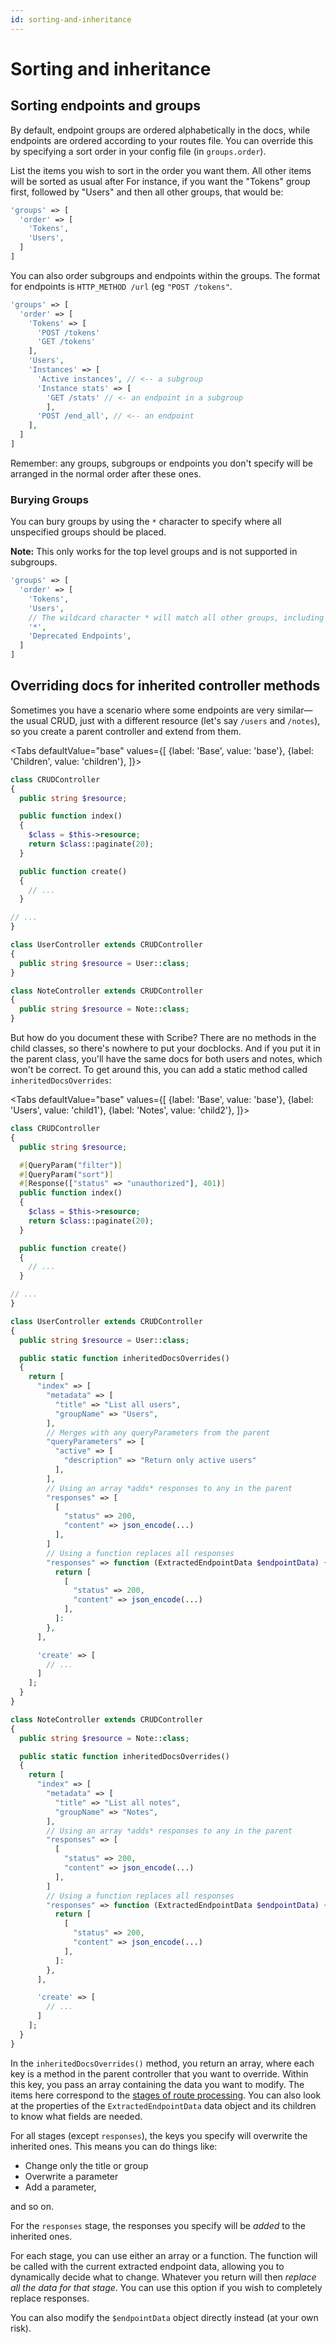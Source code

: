 ```yaml
---
id: sorting-and-inheritance
---
```


# Sorting and inheritance

## Sorting endpoints and groups
By default, endpoint groups are ordered alphabetically in the docs, while endpoints are ordered according to your routes file. You can override this by specifying a sort order in your config file (in `groups.order`).

List the items you wish to sort in the order you want them. All other items will be sorted as usual after  For instance, if you want the "Tokens" group first, followed by "Users" and then all other groups, that would be:

```php title="config/scribe.php"
'groups' => [
  'order' => [
    'Tokens',
    'Users',
  ]
]
```

You can also order subgroups and endpoints within the groups. The format for endpoints is `HTTP_METHOD /url` (eg `"POST /tokens"`.

```php title="config/scribe.php"
'groups' => [
  'order' => [
    'Tokens' => [
      'POST /tokens'
      'GET /tokens'
    ],
    'Users',
    'Instances' => [
      'Active instances', // <-- a subgroup
      'Instance stats' => [
        'GET /stats' // <- an endpoint in a subgroup
        ],
      'POST /end_all', // <-- an endpoint
    ],
  ]
]
```

Remember: any groups, subgroups or endpoints you don't specify will be arranged in the normal order after these ones.

### Burying Groups

You can bury groups by using the `*` character to specify where all unspecified groups should be placed.

**Note:** This only works for the top level groups and is not supported in subgroups.

```php title="config/scribe.php"
'groups' => [
  'order' => [
    'Tokens',
    'Users',
    // The wildcard character * will match all other groups, including the default group
    '*',
    'Deprecated Endpoints',
  ]
]
```


## Overriding docs for inherited controller methods
Sometimes you have a scenario where some endpoints are very similar—the usual CRUD, just with a different resource (let's say `/users` and `/notes`), so you create a parent controller and extend from them.



<Tabs
  defaultValue="base"
  values={[
  {label: 'Base', value: 'base'},
  {label: 'Children', value: 'children'},
]}>
<TabItem value="base">

```php title="CRUDController.php"
class CRUDController
{
  public string $resource;

  public function index()
  {
    $class = $this->resource;
    return $class::paginate(20);
  }

  public function create()
  {
    // ...
  }

// ...
}
```

</TabItem>

<TabItem value="children">

```php title="UserController.php"
class UserController extends CRUDController
{
  public string $resource = User::class;
}
```

```php title="NoteController.php"
class NoteController extends CRUDController
{
  public string $resource = Note::class;
}
```

</TabItem>
</Tabs>

But how do you document these with Scribe? There are no methods in the child classes, so there's nowhere to put your docblocks. And if you put it in the parent class, you'll have the same docs for both users and notes, which won't be correct. To get around this, you can add a static method called `inheritedDocsOverrides`:

<Tabs
  defaultValue="base"
  values={[
  {label: 'Base', value: 'base'},
  {label: 'Users', value: 'child1'},
  {label: 'Notes', value: 'child2'},
]}>
<TabItem value="base">

```php title="CRUDController.php"
class CRUDController
{
  public string $resource;

  #[QueryParam("filter")]
  #[QueryParam("sort")]
  #[Response(["status" => "unauthorized"], 401)]
  public function index()
  {
    $class = $this->resource;
    return $class::paginate(20);
  }

  public function create()
  {
    // ...
  }

// ...
}
```

</TabItem>

<TabItem value="child1">

```php title="UserController.php"
class UserController extends CRUDController
{
  public string $resource = User::class;

  public static function inheritedDocsOverrides()
  {
    return [
      "index" => [
        "metadata" => [
          "title" => "List all users",
          "groupName" => "Users",
        ],
        // Merges with any queryParameters from the parent
        "queryParameters" => [
          "active" => [
            "description" => "Return only active users"
          ],
        ],
        // Using an array *adds* responses to any in the parent
        "responses" => [
          [
            "status" => 200,
            "content" => json_encode(...)
          ],
        ]
        // Using a function replaces all responses
        "responses" => function (ExtractedEndpointData $endpointData) {
          return [
            [
              "status" => 200,
              "content" => json_encode(...)
            ],
          ]:
        },
      ],

      'create' => [
        // ...
      ]
    ];
  }
}
```


</TabItem>
<TabItem value="child2">

```php title="NoteController.php"
class NoteController extends CRUDController
{
  public string $resource = Note::class;

  public static function inheritedDocsOverrides()
  {
    return [
      "index" => [
        "metadata" => [
          "title" => "List all notes",
          "groupName" => "Notes",
        ],
        // Using an array *adds* responses to any in the parent
        "responses" => [
          [
            "status" => 200,
            "content" => json_encode(...)
          ],
        ]
        // Using a function replaces all responses
        "responses" => function (ExtractedEndpointData $endpointData) {
          return [
            [
              "status" => 200,
              "content" => json_encode(...)
            ],
          ]:
        },
      ],

      'create' => [
        // ...
      ]
    ];
  }
}
```

</TabItem>
</Tabs>

In the `inheritedDocsOverrides()` method, you return an array, where each key is a method in the parent controller that you want to override. Within this key, you pass an array containing the data you want to modify. The items here correspond to the [stages of route processing](/laravel/advanced/plugins#the-stages-of-route-processing). You can also look at the properties of the `ExtractedEndpointData` data object and its children to know what fields are needed.

For all stages (except `responses`), the keys you specify will overwrite the inherited ones.
This means you can do things like:
- Change only the title or group
- Overwrite a parameter
- Add a parameter,

and so on.

For the `responses` stage, the responses you specify will be _added_ to the inherited ones.

For each stage, you can use either an array or a function. The function will be called with the current extracted endpoint data, allowing you to dynamically decide what to change. Whatever you return will then *replace all the data for that stage*. You can use this option if you wish to completely replace responses.

You can also modify the `$endpointData` object directly instead (at your own risk).
